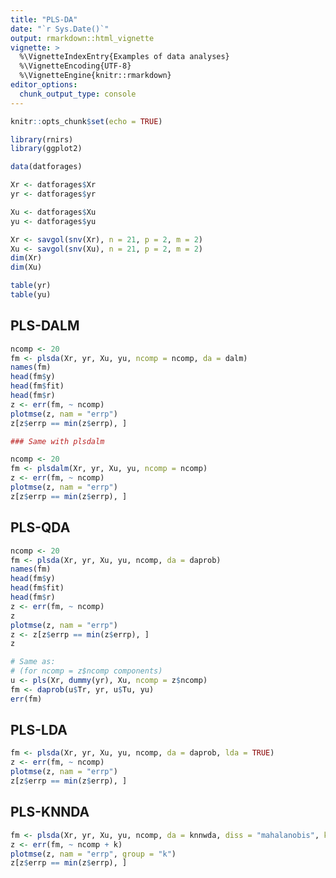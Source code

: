 ```yaml
---
title: "PLS-DA"
date: "`r Sys.Date()`"
output: rmarkdown::html_vignette
vignette: >
  %\VignetteIndexEntry{Examples of data analyses}
  %\VignetteEncoding{UTF-8}
  %\VignetteEngine{knitr::rmarkdown}
editor_options: 
  chunk_output_type: console
---
```


```r

knitr::opts_chunk$set(echo = TRUE) 

```

```r

library(rnirs)             
library(ggplot2)

```

```r

data(datforages)

Xr <- datforages$Xr
yr <- datforages$yr

Xu <- datforages$Xu
yu <- datforages$yu

Xr <- savgol(snv(Xr), n = 21, p = 2, m = 2)
Xu <- savgol(snv(Xu), n = 21, p = 2, m = 2)
dim(Xr)
dim(Xu)

table(yr)
table(yu)

```

## PLS-DALM

```r

ncomp <- 20
fm <- plsda(Xr, yr, Xu, yu, ncomp = ncomp, da = dalm)
names(fm)
head(fm$y)
head(fm$fit)
head(fm$r)
z <- err(fm, ~ ncomp)
plotmse(z, nam = "errp")
z[z$errp == min(z$errp), ]

### Same with plsdalm

ncomp <- 20
fm <- plsdalm(Xr, yr, Xu, yu, ncomp = ncomp)
z <- err(fm, ~ ncomp)
plotmse(z, nam = "errp")
z[z$errp == min(z$errp), ]

```

## PLS-QDA

```r

ncomp <- 20
fm <- plsda(Xr, yr, Xu, yu, ncomp, da = daprob)
names(fm)
head(fm$y)
head(fm$fit)
head(fm$r)
z <- err(fm, ~ ncomp)
z
plotmse(z, nam = "errp")
z <- z[z$errp == min(z$errp), ]
z

# Same as:
# (for ncomp = z$ncomp components)
u <- pls(Xr, dummy(yr), Xu, ncomp = z$ncomp)
fm <- daprob(u$Tr, yr, u$Tu, yu)
err(fm)

```

## PLS-LDA

```r

fm <- plsda(Xr, yr, Xu, yu, ncomp, da = daprob, lda = TRUE)
z <- err(fm, ~ ncomp)
plotmse(z, nam = "errp")
z[z$errp == min(z$errp), ]

```

## PLS-KNNDA

```r

fm <- plsda(Xr, yr, Xu, yu, ncomp, da = knnwda, diss = "mahalanobis", k = 3)
z <- err(fm, ~ ncomp + k)
plotmse(z, nam = "errp", group = "k")
z[z$errp == min(z$errp), ]

```




